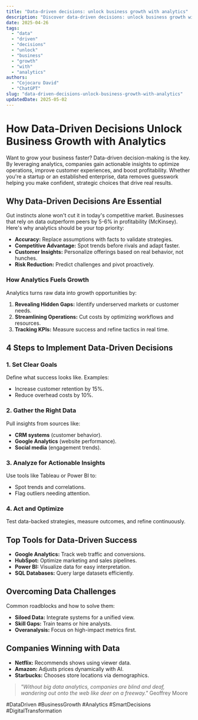 ```yaml
---
title: "Data-driven decisions: unlock business growth with analytics"
description: "Discover data-driven decisions: unlock business growth with analytics with this in-depth guide, providing actionable insights and practical tips to boost your knowledge and results."
date: 2025-04-26
tags:
  - "data"
  - "driven"
  - "decisions"
  - "unlock"
  - "business"
  - "growth"
  - "with"
  - "analytics"
authors:
  - "Cojocaru David"
  - "ChatGPT"
slug: "data-driven-decisions-unlock-business-growth-with-analytics"
updatedDate: 2025-05-02
---
```


# How Data-Driven Decisions Unlock Business Growth with Analytics  

Want to grow your business faster? Data-driven decision-making is the key. By leveraging analytics, companies gain actionable insights to optimize operations, improve customer experiences, and boost profitability. Whether you're a startup or an established enterprise, data removes guesswork helping you make confident, strategic choices that drive real results.  

## Why Data-Driven Decisions Are Essential  

Gut instincts alone won't cut it in today's competitive market. Businesses that rely on data outperform peers by 5-6% in profitability (McKinsey). Here's why analytics should be your top priority:  

- **Accuracy:** Replace assumptions with facts to validate strategies.  
- **Competitive Advantage:** Spot trends before rivals and adapt faster.  
- **Customer Insights:** Personalize offerings based on real behavior, not hunches.  
- **Risk Reduction:** Predict challenges and pivot proactively.  

### How Analytics Fuels Growth  

Analytics turns raw data into growth opportunities by:  

1. **Revealing Hidden Gaps:** Identify underserved markets or customer needs.  
2. **Streamlining Operations:** Cut costs by optimizing workflows and resources.  
3. **Tracking KPIs:** Measure success and refine tactics in real time.  

## 4 Steps to Implement Data-Driven Decisions  

### 1. Set Clear Goals  
Define what success looks like. Examples:  
- Increase customer retention by 15%.  
- Reduce overhead costs by 10%.  

### 2. Gather the Right Data  
Pull insights from sources like:  
- **CRM systems** (customer behavior).  
- **Google Analytics** (website performance).  
- **Social media** (engagement trends).  

### 3. Analyze for Actionable Insights  
Use tools like Tableau or Power BI to:  
- Spot trends and correlations.  
- Flag outliers needing attention.  

### 4. Act and Optimize  
Test data-backed strategies, measure outcomes, and refine continuously.  

## Top Tools for Data-Driven Success  

- **Google Analytics:** Track web traffic and conversions.  
- **HubSpot:** Optimize marketing and sales pipelines.  
- **Power BI:** Visualize data for easy interpretation.  
- **SQL Databases:** Query large datasets efficiently.  

## Overcoming Data Challenges  

Common roadblocks and how to solve them:  
- **Siloed Data:** Integrate systems for a unified view.  
- **Skill Gaps:** Train teams or hire analysts.  
- **Overanalysis:** Focus on high-impact metrics first.  

## Companies Winning with Data  

- **Netflix:** Recommends shows using viewer data.  
- **Amazon:** Adjusts prices dynamically with AI.  
- **Starbucks:** Chooses store locations via demographics.  

> *"Without big data analytics, companies are blind and deaf, wandering out onto the web like deer on a freeway."*   Geoffrey Moore  

#DataDriven #BusinessGrowth #Analytics #SmartDecisions #DigitalTransformation